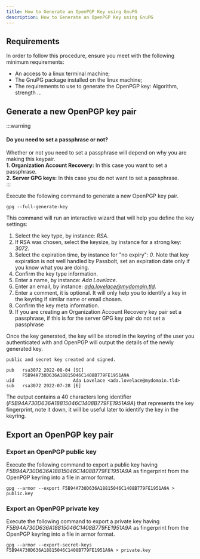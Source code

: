 ```yaml
---
title: How to Generate an OpenPGP Key using GnuPG
description: How to Generate an OpenPGP Key using GnuPG
---
```


## Requirements

In order to follow this procedure, ensure you meet with the following minimum requirements:

- An access to a linux terminal machine;
- The GnuPG package installed on the linux machine;
- The requirements to use to generate the OpenPGP key: Algorithm, strength ...

## Generate a new OpenPGP key pair

:::warning
  <h4>Do you need to set a passphrase or not?</h4>
  Whether or not you need to set a passphrase will depend on why you are making this keypair.<br />
  <strong>1. Organization Account Recovery:</strong> In this case you want to set a passphrase. <br />
  <strong>2. Server GPG keys:</strong> In this case you do not want to set a passphrase. <br />
:::

Execute the following command to generate a new OpenPGP key pair.

```shell
gpg --full-generate-key
```

This command will run an interactive wizard that will help you define the key settings:

1. Select the key type, by instance: *RSA*.
2. If RSA was chosen, select the keysize, by instance for a strong key: *3072*.
3. Select the expiration time, by instance for "no expiry": *0*. Note that key expiration is not well handled by Passbolt, set an expiration date only if you know what you are doing.
4. Confirm the key type information.
5. Enter a name, by instance: *Ada Lovelace*.
6. Enter an email, by instance: *ada.lovelace@mydomain.tld*.
7. Enter a comment, it is optional. It will only help you to identify a key in the keyring if similar name or email chosen.
8. Confirm the key meta information.
9. If you are creating an Organization Account Recovery key pair set a passphrase, if this is for the server GPG key pair do not set a passphrase

Once the key generated, the key will be stored in the keyring of the user you authenticated with and OpenPGP will
output the details of the newly generated key.

```shell
public and secret key created and signed.

pub   rsa3072 2022-08-04 [SC]
      F5B94A730D636A18815046C1408B779FE1951A9A
uid                      Ada Lovelace <ada.lovelace@mydomain.tld>
sub   rsa3072 2022-07-28 [E]
```

The output contains a 40 characters long identifier (*F5B94A730D636A18815046C1408B779FE1951A9A*) that represents the key fingerprint,
note it down, it will be useful later to identify the key in the keyring.

## Export an OpenPGP key pair

### Export an OpenPGP public key

Execute the following command to export a public key having *F5B94A730D636A18815046C1408B779FE1951A9A* as fingerprint from
the OpenPGP keyring into a file in armor format.

```shell
gpg --armor --export F5B94A730D636A18815046C1408B779FE1951A9A > public.key
```

### Export an OpenPGP private key

Execute the following command to export a private key having *F5B94A730D636A18815046C1408B779FE1951A9A* as fingerprint from
the OpenPGP keyring into a file in armor format.

```shell
gpg --armor --export-secret-keys F5B94A730D636A18815046C1408B779FE1951A9A > private.key
````
